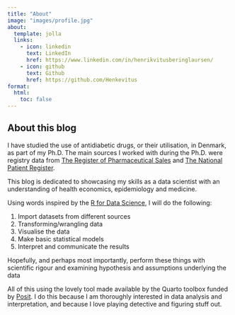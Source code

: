 ```yaml
---
title: "About"
image: "images/profile.jpg"
about:
  template: jolla
  links:
    - icon: linkedin
      text: LinkedIn
      href: https://www.linkedin.com/in/henrikvitusberinglaursen/
    - icon: github
      text: Github
      href: https://github.com/Henkevitus
format:
  html:
    toc: false
---
```


## About this blog

I have studied the use of antidiabetic drugs, or their utilisation, in Denmark, as part of my Ph.D. The main sources I worked with during the Ph.D. were registry data from [The Register of Pharmaceutical Sales](https://english.sundhedsdatastyrelsen.dk/health-data-and-registers/national-health-registers#) and [The National Patient Register](https://english.sundhedsdatastyrelsen.dk/health-data-and-registers/national-health-registers#).

This blog is dedicated to showcasing my skills as a data scientist with an understanding of health economics, epidemiology and medicine.

Using words inspired by the [R for Data Science](https://r4ds.hadley.nz/whole-game), I will do the following:

1.  Import datasets from different sources
2.  Transforming/wrangling data
3.  Visualise the data
4.  Make basic statistical models
5.  Interpret and communicate the results

Hopefully, and perhaps most importantly, perform these things with scientific rigour and examining hypothesis and assumptions underlying the data

All of this using the lovely tool made available by the Quarto toolbox funded by [Posit](https://quarto.org/about.html). I do this because I am thoroughly interested in data analysis and interpretation, and because I love playing detective and figuring stuff out.


